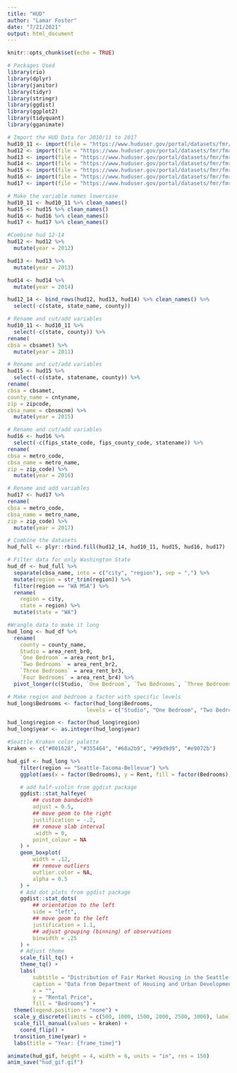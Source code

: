 ```yaml
---
title: "HUD"
author: "Lamar Foster"
date: "7/21/2021"
output: html_document
---
```


```r
knitr::opts_chunk$set(echo = TRUE)
```

```r
# Packages Used 
library(rio)
library(dplyr)
library(janitor)
library(tidyr)
library(stringr)
library(ggdist)
library(ggplot2)
library(tidyquant)
library(gganimate)
```

```r
# Import the HUD Data for 2010/11 to 2017
hud10_11 <- import(file = "https://www.huduser.gov/portal/datasets/fmr/fmr2011f/fy2011_equiv_zc_rents_acs.xls")
hud12 <- import(file = "https://www.huduser.gov/portal/datasets/fmr/fmr2012f/small_area_fmrs_fy2012.xls")
hud13 <- import(file = "https://www.huduser.gov/portal/datasets/fmr/fmr2013p/small_area_fmrs_fy2013.xls")
hud14 <- import(file = "https://www.huduser.gov/portal/datasets/fmr/fmr2014f/small_area_fmrs_fy2014.xls")
hud15 <- import(file = "https://www.huduser.gov/portal/datasets/fmr/fmr2015f/small_area_fmrs_fy2015f.xls")
hud16 <- import(file = "https://www.huduser.gov/portal/datasets/fmr/fmr2016f/final_fy2016_hypothetical_safmrs.xlsx")
hud17 <- import(file = "https://www.huduser.gov/portal/datasets/fmr/fmr2017/FY2017_hypothetical_safmrs.xlsx")
```

```r
# Make the variable names lowercase 
hud10_11 <- hud10_11 %>% clean_names()
hud15 <- hud15 %>% clean_names()
hud16 <- hud16 %>% clean_names()
hud17 <- hud17 %>% clean_names()
```

```r
#Combine hud 12-14
hud12 <- hud12 %>% 
  mutate(year = 2012)

hud13 <- hud13 %>% 
  mutate(year = 2013)

hud14 <- hud14 %>% 
  mutate(year = 2014)

hud12_14 <- bind_rows(hud12, hud13, hud14) %>% clean_names() %>% 
  select(-c(state, state_name, county))
```

```r
# Rename and cut/add variables
hud10_11 <- hud10_11 %>% 
  select(-c(state, county)) %>% 
rename(
cbsa = cbsamet) %>% 
  mutate(year = 2011)
```

```r
# Rename and cut/add variables
hud15 <- hud15 %>% 
  select(-c(state, statename, county)) %>% 
rename(
cbsa = cbsamet,
county_name = cntyname,
zip = zipcode,
cbsa_name = cbnsmcnm) %>% 
  mutate(year = 2015)
```

```r
# Rename and cut/add variables
hud16 <- hud16 %>% 
  select(-c(fips_state_code, fips_county_code, statename)) %>% 
rename(
cbsa = metro_code,
cbsa_name = metro_name,
zip = zip_code) %>% 
  mutate(year = 2016)
```

```r
# Rename and add variables
hud17 <- hud17 %>% 
rename(
cbsa = metro_code,
cbsa_name = metro_name,
zip = zip_code) %>% 
  mutate(year = 2017)
```

```r
# Combine the datasets 
hud_full <- plyr::rbind.fill(hud12_14, hud10_11, hud15, hud16, hud17)
```

```r
# Filter data for only Washington State 
hud_df <- hud_full %>% 
  separate(cbsa_name, into = c("city", "region"), sep = ",") %>%
  mutate(region = str_trim(region)) %>% 
  filter(region == "WA MSA") %>% 
  rename(
    region = city,
    state = region) %>%
  mutate(state = "WA")
```

```r
#Wrangle data to make it long
hud_long <- hud_df %>% 
  rename(
    county = county_name,
    Studio = area_rent_br0,
    `One Bedroom` = area_rent_br1,
    `Two Bedrooms` = area_rent_br2,
    `Three Bedrooms` = area_rent_br3,
    `Four Bedrooms` = area_rent_br4) %>% 
  pivot_longer(c(Studio, `One Bedroom`, `Two Bedrooms`, `Three Bedrooms`, `Four Bedrooms`), names_to = "Bedrooms", values_to = "Rent")
```

```r
# Make region and bedroom a factor with specific levels 
hud_long$Bedrooms <- factor(hud_long$Bedrooms, 
                         levels = c("Studio", "One Bedroom", "Two Bedrooms", "Three Bedrooms", "Four Bedrooms"))

hud_long$region <- factor(hud_long$region)
hud_long$year <- as.integer(hud_long$year)

```

```r
#Seattle Kraken color palette 
kraken <- c("#001628", "#355464", "#68a2b9", "#99d9d9", "#e9072b")
```

```r
hud_gif <- hud_long %>%
    filter(region == "Seattle-Tacoma-Bellevue") %>% 
    ggplot(aes(x = factor(Bedrooms), y = Rent, fill = factor(Bedrooms))) +

    # add half-violin from ggdist package
    ggdist::stat_halfeye(
        ## custom bandwidth
        adjust = 0.5,
        ## move geom to the right
        justification = -.2,
        ## remove slab interval
        .width = 0,
        point_colour = NA
    ) +
    geom_boxplot(
        width = .12,
        ## remove outliers
        outlier.color = NA,
        alpha = 0.5
    ) +
    # Add dot plots from ggdist package
    ggdist::stat_dots(
        ## orientation to the left
        side = "left",
        ## move geom to the left
        justification = 1.1,
        ## adjust grouping (binning) of observations
        binwidth = .25
    ) +
    # Adjust theme
    scale_fill_tq() +
    theme_tq() +
    labs(
        subtitle = "Distribution of Fair Market Housing in the Seattle-Tacoma-Bellevue Region",
        caption = "Data from Department of Housing and Urban Development",
        x = "",
        y = "Rental Price",
        fill = "Bedrooms") +
  theme(legend.position = "none") +
  scale_y_discrete(limits = c(500, 1000, 1500, 2000, 2500, 3000), labels=scales::dollar_format()) +
  scale_fill_manual(values = kraken) +
    coord_flip() +
  transition_time(year) +
  labs(title = "Year: {frame_time}") 

animate(hud_gif, height = 4, width = 6, units = "in", res = 150)
anim_save("hud_gif.gif")
```


















